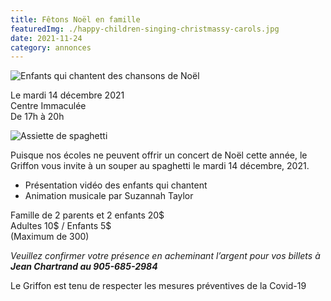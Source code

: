 ```yaml
---
title: Fêtons Noël en famille
featuredImg: ./happy-children-singing-christmassy-carols.jpg
date: 2021-11-24
category: annonces
---
```


<div class="row mb-5">

<div class="col">

![Enfants qui chantent des chansons de Noël](./happy-children-singing-christmassy-carols.jpg)

</div>

<div class="col my-auto">

<div class="text-center font-weight-bold mb-2">Le mardi 14 décembre 2021</div>
<div class="text-center font-weight-bold mb-2">Centre Immaculée</div>
<div class="text-center font-weight-bold">De 17h à 20h</div>

</div>

<div class="col">

![Assiette de spaghetti](./plate-basil-cherry-gourmet-menu.jpg)

</div>

</div>

Puisque nos écoles ne peuvent offrir un concert de Noël cette année, le Griffon vous invite à un souper au spaghetti le mardi 14 décembre, 2021.
- Présentation vidéo des enfants qui chantent
- Animation musicale par Suzannah Taylor

<div class="text-center font-weight-bold mt-5 mb-2">Famille de 2 parents et 2 enfants 20$</div>
<div class="text-center font-weight-bold mb-2">Adultes 10$ / Enfants 5$</div>
<div class="text-center mb-5">(Maximum de 300)</div>

_Veuillez confirmer votre présence en acheminant l’argent pour vos billets à **Jean Chartrand au 905-685-2984**_

Le Griffon est tenu de respecter les mesures préventives de la Covid-19

<Patrimoine />